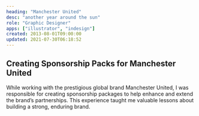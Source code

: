 ```yaml
---
heading: "Manchester United"
desc: "another year around the sun"
role: "Graphic Designer"
apps: ["illustrator", "indesign"]
created: 2013-08-01T09:00:00
updated: 2021-07-30T06:18:52
---
```


## Creating Sponsorship Packs for Manchester United

While working with the prestigious global brand Manchester United, I was responsible for creating sponsorship packages to help enhance and extend the brand’s partnerships. This experience taught me valuable lessons about building a strong, enduring brand.
